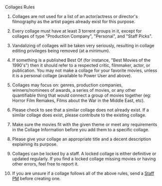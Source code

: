 <Heading1 id="content">Collages Rules</Heading1>

1. Collages are not used for a list of an actor/actress or director's filmography as the artist pages already exist for this purpose.

2. Every collage must have at least 3 torrent groups in it, except for collages of type "Production Company", "Personal", and "Staff Picks".

3. Vandalizing of collages will be taken very seriously, resulting in collage editing privileges being removed (at a minimum).

4. If something is a published Best Of (for instance, "Best Movies of the 1990's") then it should refer to a respected critic, filmmaker, actor, or publication. You may not make a collage for your favorite movies, unless it is a personal collage (available to Power User and above).

5. Collages may focus on: genres, production companies, winners/nominees of awards, a series of movies, or any other quantifiable thing that would connect a group of movies together (eg: Horror Film Remakes, Films about the War in the Middle East, etc).

6. Please check to see that a similar collage does not already exist. If a similar collage does exist, please contribute to the existing collage.

7. Make sure the movies fit with the given theme or meet any requirements in the Collage Information before you add them to a specific collage.

8. Please give your collage an appropriate title and a decent description explaining its purpose.

9. Collages can be locked by a staff. A locked collage is either definitive or updated regularly. If you find a locked collage missing movies or having other errors, feel free to report it.

10. If you are unsure if a collage follows all of the above rules, send a [Staff PM](/staff.php) before creating one.
